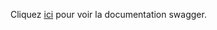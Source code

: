 Cliquez <a href={process.env.REFERENCE_DOCUMENTATION_URL}>ici</a> pour voir la documentation swagger.
